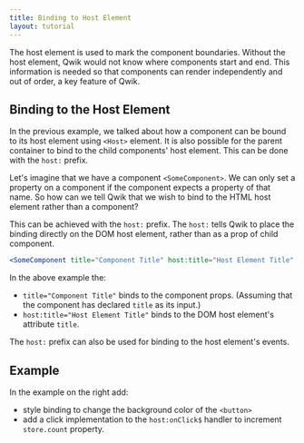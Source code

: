 ```yaml
---
title: Binding to Host Element
layout: tutorial
---
```


The host element is used to mark the component boundaries. Without the host element, Qwik would not know where components start and end. This information is needed so that components can render independently and out of order, a key feature of Qwik.

## Binding to the Host Element

In the previous example, we talked about how a component can be bound to its host element using `<Host>` element. It is also possible for the parent container to bind to the child components' host element. This can be done with the `host:` prefix.

Let's imagine that we have a component `<SomeComponent>`. We can only set a property on a component if the component expects a property of that name. So how can we tell Qwik that we wish to bind to the HTML host element rather than a component?

This can be achieved with the `host:` prefix. The `host:` tells Qwik to place the binding directly on the DOM host element, rather than as a prop of child component.

```jsx
<SomeComponent title="Component Title" host:title="Host Element Title" />
```

In the above example the:

- `title="Component Title"` binds to the component props. (Assuming that the component has declared `title` as its input.)
- `host:title="Host Element Title"` binds to the DOM host element's attribute `title`.

The `host:` prefix can also be used for binding to the host element's events.

## Example

In the example on the right add:

- style binding to change the background color of the `<button>`
- add a click implementation to the `host:onClick$` handler to increment `store.count` property.
